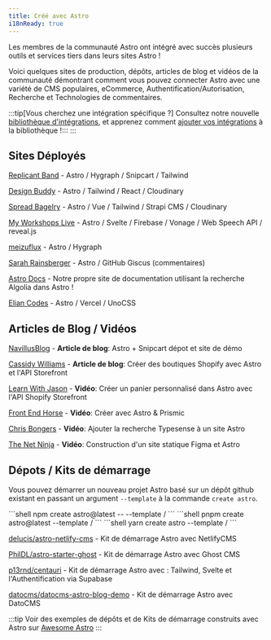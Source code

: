 ```yaml
---
title: Créé avec Astro
i18nReady: true
---
```




Les membres de la communauté Astro ont intégré avec succès plusieurs outils et services tiers dans leurs sites Astro !

Voici quelques sites de production, dépôts, articles de blog et vidéos de la communauté démontrant comment vous pouvez connecter Astro avec une variété de CMS populaires, eCommerce, Authentification/Autorisation, Recherche et Technologies de commentaires.

:::tip[Vous cherchez une intégration spécifique ?]
Consultez notre nouvelle [bibliothèque d'intégrations](https://astro.build/integrations/), et apprenez comment [ajouter vos intégrations](/fr/reference/publish-to-npm/#bibliothèque-dintégrations) à la bibliothèque !:::
:::

## Sites Déployés

[Replicant Band](https://replicant.band/) - Astro / Hygraph / Snipcart / Tailwind

[Design Buddy](https://design-buddy.netlify.app/) - Astro / Tailwind / React / Cloudinary

[Spread Bagelry](https://spreadbagelry.com/) - Astro / Vue / Tailwind / Strapi CMS / Cloudinary

[My Workshops Live](https://myworkshops.live/) - Astro / Svelte / Firebase / Vonage / Web Speech API / reveal.js

[meizuflux](https://meizuflux.com/) - Astro / Hygraph

[Sarah Rainsberger](https://www.rainsberger.ca/) - Astro / GitHub Giscus (commentaires)

[Astro Docs](https://github.com/withastro/docs) - Notre propre site de documentation utilisant la recherche Algolia dans Astro !

[Elian Codes](https://www.elian.codes/) - Astro / Vercel / UnoCSS


## Articles de Blog / Vidéos

[NavillusBlog](https://navillus.dev/blog/astro-plus-snipcart) - **Article de blog**: Astro + Snipcart dépot et site de démo

[Cassidy Williams](https://www.netlify.com/blog/2021/07/23/build-a-modern-shopping-site-with-astro-and-serverless-functions/) - **Article de blog**: Créer des boutiques Shopify avec Astro et l'API Storefront

[Learn With Jason](https://youtube.com/watch?v=FJOJmKFngLI) - **Vidéo**: Créer un panier personnalisé dans Astro avec l'API Shopify Storefront

[Front End Horse](https://www.youtube.com/watch?v=qFUfuDSLdxM) - **Vidéo**: Créer avec Astro & Prismic

[Chris Bongers](https://www.youtube.com/watch?v=LU5utR5S6Bc) - **Vidéo**: Ajouter la recherche Typesense à un site Astro

[The Net Ninja](https://www.youtube.com/playlist?list=PL4cUxeGkcC9hZm9NYpd4G-jhoeEk0ls--) - **Vidéo**: Construction d'un site statique Figma et Astro

## Dépots / Kits de démarrage

Vous pouvez démarrer un nouveau projet Astro basé sur un dépôt github existant en passant un argument `--template` à la commande `create astro`.

<PackageManagerTabs>
  <Fragment slot="npm">
  ```shell
  npm create astro@latest -- --template <nom-d-utilisateur-github>/<depot-github>
  ```
  </Fragment>
  <Fragment slot="pnpm">
  ```shell
  pnpm create astro@latest --template <nom-d-utilisateur-github>/<depot-github>
  ```
  </Fragment>
  <Fragment slot="yarn">
  ```shell
  yarn create astro --template <nom-d-utilisateur-github>/<depot-github>
  ```
  </Fragment>
</PackageManagerTabs>

[delucis/astro-netlify-cms](https://github.com/delucis/astro-netlify-cms) - Kit de démarrage Astro avec NetlifyCMS

[PhilDL/astro-starter-ghost](https://github.com/PhilDL/astro-starter-ghost) - Kit de démarrage Astro avec Ghost CMS

[p13rnd/centauri](https://github.com/p13rnd/centauri) - Kit de démarrage Astro avec : Tailwind, Svelte et l'Authentification via Supabase

[datocms/datocms-astro-blog-demo](https://github.com/datocms/datocms-astro-blog-demo) - Kit de démarrage Astro avec DatoCMS


:::tip
Voir des exemples de dépôts et de Kits de démarrage construits avec Astro sur [Awesome Astro](https://github.com/one-aalam/awesome-astro#%E2%84%B9%EF%B8%8F-repositoriesstarter-kitscomponents)
:::
